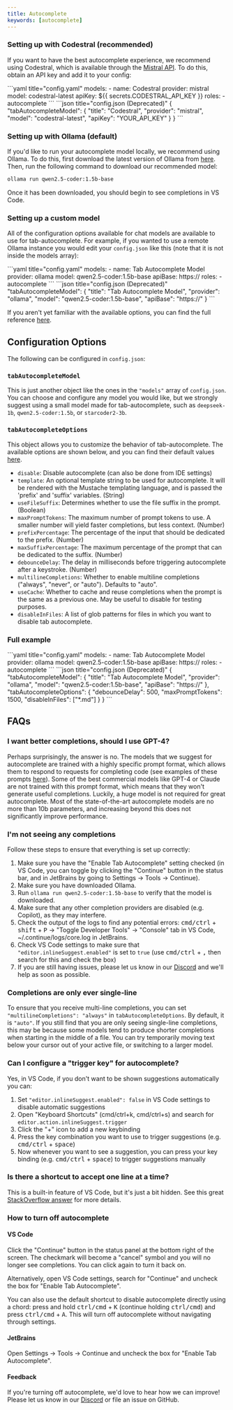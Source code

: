 ```yaml
---
title: Autocomplete
keywords: [autocomplete]
---
```



### Setting up with Codestral (recommended)

If you want to have the best autocomplete experience, we recommend using Codestral, which is available through the [Mistral API](https://console.mistral.ai/). To do this, obtain an API key and add it to your config:

<Tabs groupId="config-example">
  <TabItem value="yaml" label="YAML">
  ```yaml title="config.yaml"
  models:
    - name: Codestral
      provider: mistral
      model: codestral-latest
      apiKey:  ${{ secrets.CODESTRAL_API_KEY }}
      roles:
        - autocomplete
  ```
  </TabItem>
  <TabItem value="json" label="JSON">
  ```json title="config.json (Deprecated)"
  {
    "tabAutocompleteModel": {
      "title": "Codestral",
      "provider": "mistral", 
      "model": "codestral-latest",
      "apiKey": "YOUR_API_KEY"
    }
  }
  ```
  </TabItem>
</Tabs>

### Setting up with Ollama (default)

If you'd like to run your autocomplete model locally, we recommend using Ollama. To do this, first download the latest version of Ollama from [here](https://ollama.ai). Then, run the following command to download our recommended model:

```bash
ollama run qwen2.5-coder:1.5b-base
```

Once it has been downloaded, you should begin to see completions in VS Code.

### Setting up a custom model

All of the configuration options available for chat models are available to use for tab-autocomplete. For example, if you wanted to use a remote Ollama instance you would edit your `config.json` like this (note that it is not inside the models array):

<Tabs groupId="config-example">
  <TabItem value="yaml" label="YAML">
  ```yaml title="config.yaml"
  models:
    - name: Tab Autocomplete Model
      provider: ollama
      model: qwen2.5-coder:1.5b-base
      apiBase: https://<my endpoint>
      roles:
        - autocomplete
  ```
  </TabItem>
  <TabItem value="json" label="JSON">
  ```json title="config.json (Deprecated)"
    "tabAutocompleteModel": {
      "title": "Tab Autocomplete Model",
      "provider": "ollama", 
      "model": "qwen2.5-coder:1.5b-base",
      "apiBase": "https://<my endpoint>"
    }
  ```
  </TabItem>
</Tabs>

If you aren't yet familiar with the available options, you can find the full reference [here](./configuration.md).

## Configuration Options

The following can be configured in `config.json`:

### `tabAutocompleteModel`

This is just another object like the ones in the `"models"` array of `config.json`. You can choose and configure any model you would like, but we strongly suggest using a small model made for tab-autocomplete, such as `deepseek-1b`, `qwen2.5-coder:1.5b`, or `starcoder2-3b`.

### `tabAutocompleteOptions`

This object allows you to customize the behavior of tab-autocomplete. The available options are shown below, and you can find their default values [here](https://github.com/continuedev/continue/blob/fbeb2e4fe15d4b434a30a136f74b672485c852d9/core/util/parameters.ts).

- `disable`: Disable autocomplete (can also be done from IDE settings)
- `template`: An optional template string to be used for autocomplete. It will be rendered with the Mustache templating language, and is passed the 'prefix' and 'suffix' variables. (String)
- `useFileSuffix`: Determines whether to use the file suffix in the prompt. (Boolean)
- `maxPromptTokens`: The maximum number of prompt tokens to use. A smaller number will yield faster completions, but less context. (Number)
- `prefixPercentage`: The percentage of the input that should be dedicated to the prefix. (Number)
- `maxSuffixPercentage`: The maximum percentage of the prompt that can be dedicated to the suffix. (Number)
- `debounceDelay`: The delay in milliseconds before triggering autocomplete after a keystroke. (Number)
- `multilineCompletions`: Whether to enable multiline completions ("always", "never", or "auto"). Defaults to "auto".
- `useCache`: Whether to cache and reuse completions when the prompt is the same as a previous one. May be useful to disable for testing purposes.
- `disableInFiles`: A list of glob patterns for files in which you want to disable tab autocomplete.

### Full example

<Tabs groupId="config-example">
  <TabItem value="yaml" label="YAML">
  ```yaml title="config.yaml"
  models:
    - name: Tab Autocomplete Model
      provider: ollama
      model: qwen2.5-coder:1.5b-base
      apiBase: https://<my endpoint>
      roles:
        - autocomplete
  ```
  </TabItem>
  <TabItem value="json" label="JSON">
  ```json title="config.json (Deprecated)"
  {
    "tabAutocompleteModel": {
      "title": "Tab Autocomplete Model",
      "provider": "ollama",
      "model": "qwen2.5-coder:1.5b-base",
      "apiBase": "https://<my endpoint>"
    },
    "tabAutocompleteOptions": {
      "debounceDelay": 500,
      "maxPromptTokens": 1500,
      "disableInFiles": ["*.md"]
    }
  }
  ```
  </TabItem>  
</Tabs>

## FAQs

### I want better completions, should I use GPT-4?

Perhaps surprisingly, the answer is no. The models that we suggest for autocomplete are trained with a highly specific prompt format, which allows them to respond to requests for completing code (see examples of these prompts [here](https://github.com/continuedev/continue/blob/main/core/autocomplete/templating/AutocompleteTemplate.ts)). Some of the best commercial models like GPT-4 or Claude are not trained with this prompt format, which means that they won't generate useful completions. Luckily, a huge model is not required for great autocomplete. Most of the state-of-the-art autocomplete models are no more than 10b parameters, and increasing beyond this does not significantly improve performance.

### I'm not seeing any completions

Follow these steps to ensure that everything is set up correctly:

1. Make sure you have the "Enable Tab Autocomplete" setting checked (in VS Code, you can toggle by clicking the "Continue" button in the status bar, and in JetBrains by going to Settings -> Tools -> Continue).
2. Make sure you have downloaded Ollama.
3. Run `ollama run qwen2.5-coder:1.5b-base` to verify that the model is downloaded.
4. Make sure that any other completion providers are disabled (e.g. Copilot), as they may interfere.
5. Check the output of the logs to find any potential errors: <kbd>cmd/ctrl</kbd> + <kbd>shift</kbd> + <kbd>P</kbd> -> "Toggle Developer Tools" -> "Console" tab in VS Code, ~/.continue/logs/core.log in JetBrains.
6. Check VS Code settings to make sure that `"editor.inlineSuggest.enabled"` is set to `true` (use <kbd>cmd/ctrl</kbd> + <kbd>,</kbd> then search for this and check the box)
7. If you are still having issues, please let us know in our [Discord](https://discord.gg/vapESyrFmJ) and we'll help as soon as possible.

### Completions are only ever single-line

To ensure that you receive multi-line completions, you can set `"multilineCompletions": "always"` in `tabAutocompleteOptions`. By default, it is `"auto"`. If you still find that you are only seeing single-line completions, this may be because some models tend to produce shorter completions when starting in the middle of a file. You can try temporarily moving text below your cursor out of your active file, or switching to a larger model.

### Can I configure a "trigger key" for autocomplete?

Yes, in VS Code, if you don't want to be shown suggestions automatically you can:

1. Set `"editor.inlineSuggest.enabled": false` in VS Code settings to disable automatic suggestions
2. Open "Keyboard Shortcuts" (cmd/ctrl+k, cmd/ctrl+s) and search for `editor.action.inlineSuggest.trigger`
3. Click the "+" icon to add a new keybinding
4. Press the key combination you want to use to trigger suggestions (e.g. <kbd>cmd/ctrl</kbd> + <kbd>space</kbd>)
5. Now whenever you want to see a suggestion, you can press your key binding (e.g. <kbd>cmd/ctrl</kbd> + <kbd>space</kbd>) to trigger suggestions manually

### Is there a shortcut to accept one line at a time?

This is a built-in feature of VS Code, but it's just a bit hidden. See this great [StackOverflow answer](https://stackoverflow.com/questions/72228174/accept-line-by-line-from-autocompletion/78001122#78001122) for more details.

### How to turn off autocomplete

#### VS Code

Click the "Continue" button in the status panel at the bottom right of the screen. The checkmark will become a "cancel" symbol and you will no longer see completions. You can click again to turn it back on.

Alternatively, open VS Code settings, search for "Continue" and uncheck the box for "Enable Tab Autocomplete".

You can also use the default shortcut to disable autocomplete directly using a chord: press and hold <kbd>ctrl/cmd</kbd> + <kbd>K</kbd> (continue holding <kbd>ctrl/cmd</kbd>) and press <kbd>ctrl/cmd</kbd> + <kbd>A</kbd>. This will turn off autocomplete without navigating through settings.

#### JetBrains

Open Settings -> Tools -> Continue and uncheck the box for "Enable Tab Autocomplete".

#### Feedback

If you're turning off autocomplete, we'd love to hear how we can improve! Please let us know in our [Discord](https://discord.gg/vapESyrFmJ) or file an issue on GitHub.
